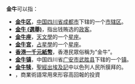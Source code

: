'''金牛'''可以指：

* '''[[金牛区|金牛区]]'''，[[中国|中国]][[四川省|四川省]][[成都市|成都市]]下辖的一个[[市辖区|市辖区]]。
* '''[[金牛_(選舉)|金牛 (選舉)]]'''，指出钱贿选的[[政客|政客]]。
* '''[[金牛座|金牛座]]'''，[[天文學|天文學]]的一个[[星座|星座]]。
* '''[[金牛宮|金牛宮]]'''，[[占星學|占星學]]的一个[[星座|星座]]。
* '''[[香港一千元紙幣|香港一千元紙幣]]'''，香港民眾俗稱为“金牛”。
* '''[[金牛镇|金牛镇]]'''，中国四川省[[广安市|广安市]][[武胜县|武胜县]]下辖的一个[[镇|镇]]。
* '''[[金牛犊|金牛犊]]'''，[[聖經|聖經]][[出埃及記|出埃及記]]中以色列人民所膜拜的。
* '''{{link-en|金牛 (商業)|Cash cow}}'''，商業術語常用來形容高回報的投資

{{disambig|CAT=二字消歧义}}